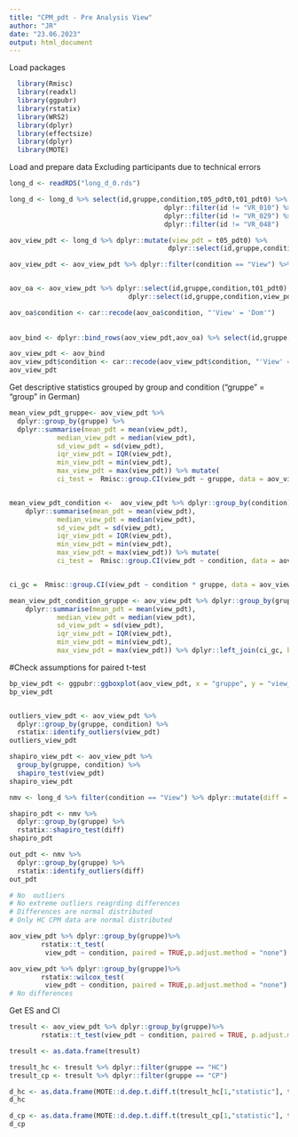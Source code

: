 ---
title: "CPM_pdt - Pre Analysis View"
author: "JR"
date: "23.06.2023"
output: html_document
---

Load packages
```{r echo=TRUE, message=FALSE, warning=FALSE}
  library(Rmisc) 
  library(readxl)
  library(ggpubr) 
  library(rstatix) 
  library(WRS2)
  library(dplyr) 
  library(effectsize)
  library(dplyr)
  library(MOTE)
```


Load and prepare data
Excluding participants due to technical errors
```{r}
long_d <- readRDS("long_d_0.rds")

long_d <- long_d %>% select(id,gruppe,condition,t05_pdt0,t01_pdt0) %>% dplyr::filter(id != "VR_001") %>%
                                       dplyr::filter(id != "VR_010") %>%
                                       dplyr::filter(id != "VR_029") %>%
                                       dplyr::filter(id != "VR_048") 

aov_view_pdt <- long_d %>% dplyr::mutate(view_pdt = t05_pdt0) %>%
                                        dplyr::select(id,gruppe,condition,view_pdt,t01_pdt0)

aov_view_pdt <- aov_view_pdt %>% dplyr::filter(condition == "View") %>% droplevels()


aov_oa <- aov_view_pdt %>% dplyr::select(id,gruppe,condition,t01_pdt0) %>% mutate(view_pdt = t01_pdt0) %>%
                              dplyr::select(id,gruppe,condition,view_pdt)

aov_oa$condition <- car::recode(aov_oa$condition, "'View' = 'Dom'")  
  
  
aov_bind <- dplyr::bind_rows(aov_view_pdt,aov_oa) %>% select(id,gruppe,condition,view_pdt)

aov_view_pdt <- aov_bind
aov_view_pdt$condition <- car::recode(aov_view_pdt$condition, "'View' = 'Cpm'")
aov_view_pdt
```


Get descriptive statistics grouped by group and condition
("gruppe" = "group" in German)
```{r}
mean_view_pdt_gruppe<- aov_view_pdt %>%
  dplyr::group_by(gruppe) %>%
  dplyr::summarise(mean_pdt = mean(view_pdt),
            median_view_pdt = median(view_pdt),
            sd_view_pdt = sd(view_pdt),
            iqr_view_pdt = IQR(view_pdt),
            min_view_pdt = min(view_pdt),
            max_view_pdt = max(view_pdt)) %>% mutate(
            ci_test =  Rmisc::group.CI(view_pdt ~ gruppe, data = aov_view_pdt, ci = .95))


mean_view_pdt_condition <-  aov_view_pdt %>% dplyr::group_by(condition) %>%
    dplyr::summarise(mean_pdt = mean(view_pdt),
            median_view_pdt = median(view_pdt),
            sd_view_pdt = sd(view_pdt),
            iqr_view_pdt = IQR(view_pdt),
            min_view_pdt = min(view_pdt),
            max_view_pdt = max(view_pdt)) %>% mutate(
            ci_test =  Rmisc::group.CI(view_pdt ~ condition, data = aov_view_pdt, ci = .95))


ci_gc =  Rmisc::group.CI(view_pdt ~ condition * gruppe, data = aov_view_pdt, ci = .95)

mean_view_pdt_condition_gruppe <- aov_view_pdt %>% dplyr::group_by(gruppe, condition) %>%
    dplyr::summarise(mean_pdt = mean(view_pdt),
            median_view_pdt = median(view_pdt),
            sd_view_pdt = sd(view_pdt),
            iqr_view_pdt = IQR(view_pdt),
            min_view_pdt = min(view_pdt),
            max_view_pdt = max(view_pdt)) %>% dplyr::left_join(ci_gc, by = c("gruppe","condition"))
```



#Check assumptions for paired t-test
```{r}
bp_view_pdt <- ggpubr::ggboxplot(aov_view_pdt, x = "gruppe", y = "view_pdt", color = "condition", palette = "jco" , add = c("mean_se"))
bp_view_pdt


outliers_view_pdt <- aov_view_pdt %>%
  dplyr::group_by(gruppe, condition) %>%
  rstatix::identify_outliers(view_pdt)
outliers_view_pdt

shapiro_view_pdt <- aov_view_pdt %>%
  group_by(gruppe, condition) %>%
  shapiro_test(view_pdt)
shapiro_view_pdt

nmv <- long_d %>% filter(condition == "View") %>% dplyr::mutate(diff = t05_pdt0 - t01_pdt0) %>% dplyr::select(id,gruppe,condition,diff)

shapiro_pdt <- nmv %>%
  dplyr::group_by(gruppe) %>%
  rstatix::shapiro_test(diff)
shapiro_pdt

out_pdt <- nmv %>%
  dplyr::group_by(gruppe) %>%
  rstatix::identify_outliers(diff)
out_pdt

# No  outliers
# No extreme outliers reagrding differences
# Differences are normal distributed
# Only HC CPM data are normal distributed
```


```{r}
aov_view_pdt %>% dplyr::group_by(gruppe)%>%
        rstatix::t_test(
         view_pdt ~ condition, paired = TRUE,p.adjust.method = "none")
```



```{r}
aov_view_pdt %>% dplyr::group_by(gruppe)%>%
        rstatix::wilcox_test(
         view_pdt ~ condition, paired = TRUE,p.adjust.method = "none")
# No differences
```





Get ES and CI
```{r}
tresult <- aov_view_pdt %>% dplyr::group_by(gruppe)%>%
        rstatix::t_test(view_pdt ~ condition, paired = TRUE, p.adjust.method = "none")

tresult <- as.data.frame(tresult)

tresult_hc <- tresult %>% dplyr::filter(gruppe == "HC")
tresult_cp <- tresult %>% dplyr::filter(gruppe == "CP")

d_hc <- as.data.frame(MOTE::d.dep.t.diff.t(tresult_hc[1,"statistic"], tresult_hc[1,"n1"], a = 0.05)) %>% mutate(gruppe = "HC")
d_hc

d_cp <- as.data.frame(MOTE::d.dep.t.diff.t(tresult_cp[1,"statistic"], tresult_cp[1,"n1"], a = 0.05)) %>% mutate(gruppe = "CP")
d_cp
```


























